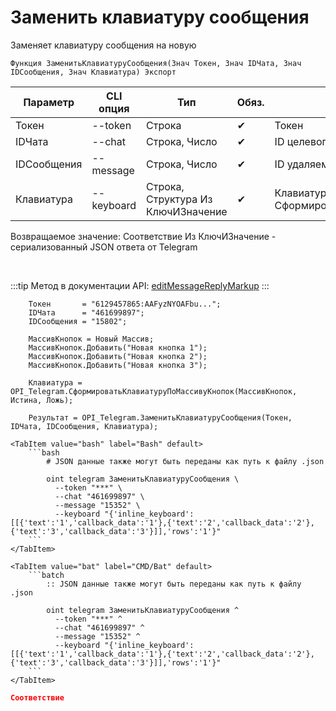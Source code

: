 ﻿---
sidebar_position: 13
description: Заменить клавиатуру сообщения и другие функции для работы с Telegram в Открытом пакете интеграций - бесплатной open-source библиотеке интеграций для 1С:Предприятие 8, OneScript и CLI
keywords: [1C, 1С, 1С:Предприятие, 1С:Предприятие 8.3, API, Интеграция, Сервисы, Обмен, OneScript, CLI, Telegram]
---


# Заменить клавиатуру сообщения
 Заменяет клавиатуру сообщения на новую



`Функция ЗаменитьКлавиатуруСообщения(Знач Токен, Знач IDЧата, Знач IDСообщения, Знач Клавиатура) Экспорт`

  | Параметр | CLI опция | Тип | Обяз. | Назначение |
  |-|-|-|-|-|
  | Токен | --token | Строка | &#x2714; | Токен |
  | IDЧата | --chat | Строка, Число | &#x2714; | ID целевого чата |
  | IDСообщения | --message | Строка, Число | &#x2714; | ID удаляемого сообщения |
  | Клавиатура | --keyboard | Строка, Структура Из КлючИЗначение | &#x2714; | Клавиатура. См. СформироватьКлавиатуруПоМассивуКнопок |

  
  Возвращаемое значение:   Соответствие Из КлючИЗначение - сериализованный JSON ответа от Telegram

<br/>

:::tip
Метод в документации API: [editMessageReplyMarkup](https://core.telegram.org/bots/api#editmessagereplymarkup)
:::
<br/>



```bsl title="Пример использования для 1С:Предприятие/OneScript"
    Токен       = "6129457865:AAFyzNYOAFbu...";
    IDЧата      = "461699897";
    IDСообщения = "15802";

    МассивКнопок = Новый Массив;
    МассивКнопок.Добавить("Новая кнопка 1");
    МассивКнопок.Добавить("Новая кнопка 2");
    МассивКнопок.Добавить("Новая кнопка 3");

    Клавиатура = OPI_Telegram.СформироватьКлавиатуруПоМассивуКнопок(МассивКнопок, Истина, Ложь);

    Результат = OPI_Telegram.ЗаменитьКлавиатуруСообщения(Токен, IDЧата, IDСообщения, Клавиатура);
```
    

 <Tabs>
  
    <TabItem value="bash" label="Bash" default>
        ```bash
            # JSON данные также могут быть переданы как путь к файлу .json
            
            oint telegram ЗаменитьКлавиатуруСообщения \
              --token "***" \
              --chat "461699897" \
              --message "15352" \
              --keyboard "{'inline_keyboard':[[{'text':'1','callback_data':'1'},{'text':'2','callback_data':'2'},{'text':'3','callback_data':'3'}]],'rows':'1'}"
        ```
    </TabItem>
  
    <TabItem value="bat" label="CMD/Bat" default>
        ```batch
            :: JSON данные также могут быть переданы как путь к файлу .json
            
            oint telegram ЗаменитьКлавиатуруСообщения ^
              --token "***" ^
              --chat "461699897" ^
              --message "15352" ^
              --keyboard "{'inline_keyboard':[[{'text':'1','callback_data':'1'},{'text':'2','callback_data':'2'},{'text':'3','callback_data':'3'}]],'rows':'1'}"
        ```
    </TabItem>
</Tabs>


```json title="Результат"
Соответствие
```

